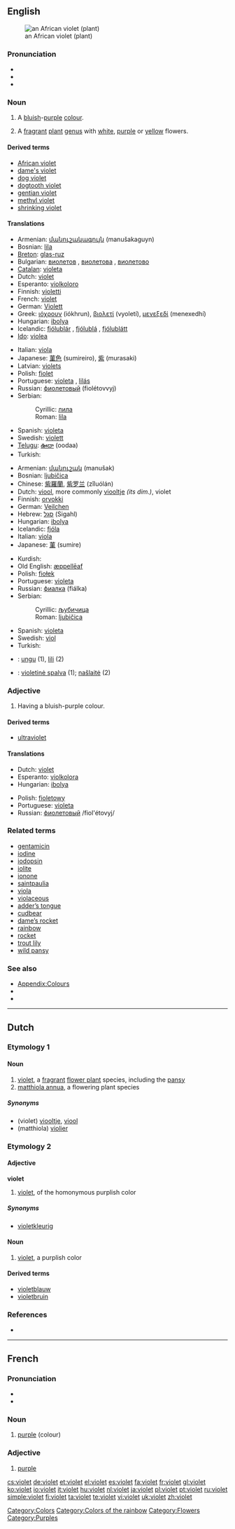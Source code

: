 {{also|Violet}}
==English==
{{wikipedia|violet}}
[[Image:Purple African Violet Top.JPG|thumb|an African violet (plant)]]

===Pronunciation===
* {{IPA|/ˈvaɪlɪt/|/ˈvaɪə.lɪt/|/ˈvaɪ.ə.lɪt/}}
* {{audio|en-uk-violet.ogg|Audio (UK)}}
* {{rhymes|aɪlɪt}}

===Noun===
{{en-noun}}

# A [[blue|bluish]]-[[purple]] [[colour]].
#: {{colour panel|7F00FF}}
#: {{colour panel|web violet|EE82EE}}
# A [[fragrant]] [[plant]] [[genus]] with [[white]], [[purple]] or [[yellow]] flowers.

====Derived terms====
* [[African violet]]
* [[dame's violet]]
* [[dog violet]]
* [[dogtooth violet]]
* [[gentian violet]]
* [[methyl violet]]
* [[shrinking violet]]

====Translations====
{{trans-top|colour}}
* Armenian: [[մանուշակագույն]] (manušakaguyn)
* Bosnian: [[lila#Bosnian|lila]] {{f}}
* [[Breton]]: [[glas-ruz]]
* Bulgarian: [[виолетов]] {{m}}, [[виолетова]] {{f}}, [[виолетово]] {{n}}
* [[Catalan]]: [[violeta]]
* Dutch: [[#Dutch|violet]]
* Esperanto: [[violkoloro]]
* Finnish: [[violetti]]
* French: [[violet#French|violet]]
* German: [[Violett]]
* Greek: [[ιόχρουν]] (iókhrun), [[βιολετί]] (vyoletí), [[μενεξεδί]] (menexedhí)
* Hungarian: [[ibolya]]
* Icelandic: [[fjólublár]] {{m}}, [[fjólublá]] {{f}}, [[fjólublátt]] {{n}}
* [[Ido]]: [[violea]]
{{trans-mid}}
* Italian: [[viola#Italian|viola]] {{m}}
* Japanese: [[菫色]] (sumireiro), [[紫]] (murasaki)
* Latvian: [[violets]]
* Polish: [[fiolet]] {{m}}
* Portuguese: [[violeta]] {{m}}, [[lilás]] {{m}}
* Russian: [[фиолетовый]] (fiolétovvyj)
* Serbian:
*: Cyrillic: [[лила#Serbian|лила]] {{f}}
*: Roman: [[lila#Serbian|lila]] {{f}}
* Spanish: [[violeta]] {{f}}
* Swedish: [[violett]]
* [[Telugu]]: [[ఊదా]] (oodaa)
* Turkish: {{t|tr|mor}}
{{trans-bottom}}

{{trans-top|plant}}
* Armenian: [[մանուշակ]] (manušak)
* Bosnian: [[ljubičica#Bosnian|ljubičica]] {{f}}
* Chinese: [[紫羅蘭]], [[紫罗兰]] (zǐluólán)
* Dutch: [[viool]], more commonly [[viooltje]] {{f}} ''(its dim.)'', violet
* Finnish: [[orvokki]]
* German: [[Veilchen]] {{n}}
* Hebrew: [[סגל]] (Sigahl)
* Hungarian: [[ibolya]]
* Icelandic: [[fjóla]] {{f}}
* Italian: [[viola#Italian|viola]] {{f}}
* Japanese: [[菫]] (sumire)
{{trans-mid}}
* Kurdish: {{ku-Arab|[[بنه‌وشه‌]]}}
* Old English: [[æppelleaf|æppellēaf]]
* Polish: [[fiołek]] {{m}}
* Portuguese: [[violeta]] {{f}}
* Russian: [[фиалка]] (fiálka) {{f}}
* Serbian:
*: Cyrillic: [[љубичица#Serbian|љубичица]] {{f}}
*: Roman: [[ljubičica#Serbian|ljubičica]] {{f}}
* Spanish: [[violeta]] {{f}}
* Swedish: [[viol]] {{c}}
* Turkish: {{t|tr|menekşe}}
{{trans-bottom}}

<!--Remove this section once all of the translations below have been moved into the tables above.-->
{{checktrans-top}}
* {{ttbc|Indonesian}}: [[ungu]] (1), [[lili]] (2)
* {{ttbc|Lithuanian}}: [[violetinė spalva]] {{f}} (1); [[našlaitė]] {{f}} (2)
{{trans-bottom}}

===Adjective===
{{en-adj|er}}

# {{colour}} Having a bluish-purple colour.

====Derived terms====
* [[ultraviolet]]

====Translations====
{{trans-top|having a bluish-purple color}}
* Dutch: [[#Dutch|violet]]
* Esperanto: [[violkolora]]
* Hungarian: [[ibolya]]
{{trans-mid}}
* Polish: [[fioletowy]]
* Portuguese: [[violeta]]
* Russian: [[фиолетовый]] /fiol'étovyj/
{{trans-bottom}}

===Related terms===
* [[gentamicin]]
* [[iodine]]
* [[iodopsin]]
* [[iolite]]
* [[ionone]]
* [[saintpaulia]]
* [[viola]]
* [[violaceous]]
* [[adder’s tongue]]
* [[cudbear]]
* [[dame’s rocket]]
* [[rainbow]]
* [[rocket]]
* [[trout lily]]
* [[wild pansy]]

===See also===
* [[Appendix:Colours]]
* {{pedialite|Violet (color)}}
* {{pedialite|Viola (plant)}}

[[Category:Colors]]
[[Category:Colors of the rainbow]]
[[Category:Flowers]]
[[Category:Purples]]

----

==Dutch==

===Etymology 1===

====Noun====
{{nl-noun}}

# [[violet]], a [[fragrant]] [[flower plant]] species, including the [[pansy]]
# [[matthiola annua]], a flowering plant species

=====Synonyms=====
* (violet) [[viooltje]], [[viool]]
* (matthiola) [[violier]]

===Etymology 2===

====Adjective====
'''violet'''

# [[violet]], of the homonymous purplish color

=====Synonyms=====
* [[violetkleurig]]

====Noun====
{{nl-noun}}

# [[violet]], a purplish color

====Derived terms====
* [[violetblauw]]
* [[violetbruin]]

===References===
* {{R:Koenen}}

----

==French==

===Pronunciation===
* {{IPA|/vjɔ.lɛ/|lang=fr}}
* {{audio|Fr-violet.ogg|Audio}}

===Noun===
{{infl|fr|noun|head=violet}}

# [[purple]] (colour)

===Adjective===
{{fr-adj|feminine=violette}}

# [[purple]]

{{tbot entry|French|purple|2008|May|fr}}

[[cs:violet]]
[[de:violet]]
[[et:violet]]
[[el:violet]]
[[es:violet]]
[[fa:violet]]
[[fr:violet]]
[[gl:violet]]
[[ko:violet]]
[[io:violet]]
[[it:violet]]
[[hu:violet]]
[[nl:violet]]
[[ja:violet]]
[[pl:violet]]
[[pt:violet]]
[[ru:violet]]
[[simple:violet]]
[[fi:violet]]
[[ta:violet]]
[[te:violet]]
[[vi:violet]]
[[uk:violet]]
[[zh:violet]]
